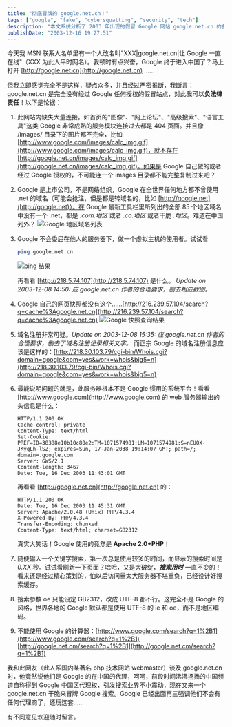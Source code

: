 ---
title: "彻底冒牌的 google.net.cn！"
tags: ["google", "fake", "cybersquatting", "security", "tech"]
description: "本文系统分析了 2003 年出现的假冒 Google 网站 google.net.cn 的多处疑点，包括网站功能不完整、域名命名不符合 Google 惯例、服务器架构与官方不符等技术证据。作者通过详细的技术检测，包括服务器配置、域名注册信息、搜索结果缓存机制等多个方面，揭露了该网站未经 Google 授权的真相，警示网民防范此类冒牌搜索引擎。"
publishDate: "2003-12-16 19:27:51"
---

今天我 MSN 联系人名单里有一个人改名叫"XXX|google.net.cn|让 Google 一直在线"（XXX 为此人平时网名）。我顿时有点兴奋，Google 终于进入中国了？马上打开 [http://google.net.cn](http://google.net.cn) ……

但我立即感觉完全不是这样，疑点众多，并且经过严密推断，我断言：google.net.cn 是完全没有经过 Google 任何授权的假冒站点，对此我可以**负法律责任**！以下是论据：

1. 此网站内缺失大量连接。如首页的"图像"、"网上论坛"、"高级搜索"、"语言工具"这类 Google 非常成熟的服务模块连接过去都是 404 页面。并且像 /images/ 目录下的图片都不完全，比如 [http://www.google.com/images/calc_img.gif](http://www.google.com/images/calc_img.gif)，就不存在 [http://google.net.cn/images/calc_img.gif](http://google.net.cn/images/calc_img.gif)。如果是 Google 自己做的或者经过 Google 授权的，不可能连一个 images 目录都不能完整复制过来吧？

2. Google 是上市公司，不是网络组织，Google 在全世界任何地方都不曾使用 .net 的域名（可能会抢注，但是都是转域名的，比如 [http://google.net](http://google.net)）。在 Google 最新工具栏里所列出的全部 85 个地区域名中没有一个 .net，都是 *.com.地区* 或者 *.co.地区* 或者干脆 *.地区*。难道在中国列外？
   ![Google 地区域名列表](http://blog.xdanger.com/archives/pics/20031216a.png)

3. Google 不会委屈在他人的服务器下，做一个虚拟主机的使用者。试试看

   ```bash
   ping google.net.cn
   ```

   ![ping 结果](http://blog.xdanger.com/archives/pics/20031216c.png)

   再看看 [http://218.5.74.107](http://218.5.74.107) 是什么。
   *Update on 2003-12-08 14:50: 应 google.net.cn 作者的合理要求，删去相应截图。*

4. Google 自己的网页快照都没有这个……[http://216.239.57.104/search?q=cache%3Agoogle.net.cn](http://216.239.57.104/search?q=cache%3Agoogle.net.cn)
   ![Google 快照查询结果](http://blog.xdanger.com/archives/pics/20031216b.png)

5. 域名注册非常可疑。*Update on 2003-12-08 15:35: 应 google.net.cn 作者的合理要求，删去了域名注册记录相关文字。* 而正宗 Google 的域名注册信息应该是这样的：[http://218.30.103.79/cgi-bin/Whois.cgi?domain=google&com=yes&work=whois&big5=n](http://218.30.103.79/cgi-bin/Whois.cgi?domain=google&com=yes&work=whois&big5=n)

6. 最能说明问题的就是，此服务器根本不是 Google 惯用的系统平台！看看 [http://www.google.com](http://www.google.com) 的 web 服务器输出的头信息是什么：

   ```http
   HTTP/1.1 200 OK
   Cache-control: private
   Content-Type: text/html
   Set-Cookie: PREF=ID=38388e10b10c80e2:TM=1071574981:LM=1071574981:S=nEUOX-JKyqLh-lSZ; expires=Sun, 17-Jan-2038 19:14:07 GMT; path=/; domain=.google.com
   Server: GWS/2.1
   Content-length: 3467
   Date: Tue, 16 Dec 2003 11:43:01 GMT
   ```

   再看看 [http://google.net.cn](http://google.net.cn) 的：

   ```http
   HTTP/1.1 200 OK
   Date: Tue, 16 Dec 2003 11:45:31 GMT
   Server: Apache/2.0.48 (Unix) PHP/4.3.4
   X-Powered-By: PHP/4.3.4
   Transfer-Encoding: chunked
   Content-Type: text/html; charset=GB2312
   ```

   真实大笑话！Google 使用的竟然是 **Apache 2.0+PHP**！

7. 随便输入一个关键字搜索，第一次总是使用较多的时间，而显示的搜索时间是 *0.XX* 秒。试试看刷新一下页面？哈哈，又是大破绽，***搜索用时*** 一直不变的！看来还是经过精心策划的，怕以后访问量太大服务器不堪重负，已经设计好搜索缓存。

8. 搜索参数 oe 只能设定 GB2312，改成 UTF-8 都不行。这完全不是 Google 的风格，世界各地的 Google 默认都是使用 UTF-8 的 ie 和 oe，而不是地区编码。

9. 不能使用 Google 的计算器：[http://www.google.com/search?q=1%2B1](http://www.google.com/search?q=1%2B1) [http://google.net.cm/search?q=1%2B1](http://google.net.cm/search?q=1%2B1)

我和此网友（此人系国内某著名 php 技术网站 webmaster）谈及 google.net.cn 时，他竟然说他们是 Google 的在中国的代理，呵呵，前段时间沸沸扬扬的中国频道自称得到 Google 中国区代理权，引发搜索业界不小震动，现在又来一个 google.net.cn 干脆来冒牌 Google 搜索。Google 已经出面再三强调他们不会有任何代理商了，还玩这套……

有不同意见欢迎随时留言。
